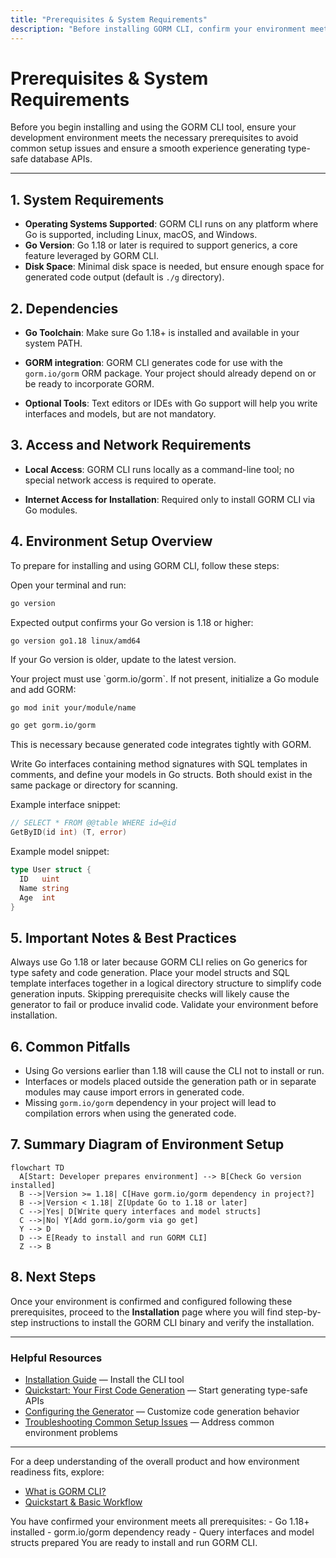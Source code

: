 ```yaml
---
title: "Prerequisites & System Requirements"
description: "Before installing GORM CLI, confirm your environment meets all essential prerequisites. Learn about the minimum Go version needed, relevant platform support, and integration requirements with GORM. This page helps users prepare a compatible workspace, minimizing setup frustration due to missing dependencies."
---
```


# Prerequisites & System Requirements

Before you begin installing and using the GORM CLI tool, ensure your development environment meets the necessary prerequisites to avoid common setup issues and ensure a smooth experience generating type-safe database APIs.

---

## 1. System Requirements

- **Operating Systems Supported**: GORM CLI runs on any platform where Go is supported, including Linux, macOS, and Windows.
- **Go Version**: Go 1.18 or later is required to support generics, a core feature leveraged by GORM CLI.
- **Disk Space**: Minimal disk space is needed, but ensure enough space for generated code output (default is `./g` directory).


## 2. Dependencies

- **Go Toolchain**: Make sure Go 1.18+ is installed and available in your system PATH.

- **GORM integration**: GORM CLI generates code for use with the `gorm.io/gorm` ORM package. Your project should already depend on or be ready to incorporate GORM.

- **Optional Tools**: Text editors or IDEs with Go support will help you write interfaces and models, but are not mandatory.


## 3. Access and Network Requirements

- **Local Access**: GORM CLI runs locally as a command-line tool; no special network access is required to operate.

- **Internet Access for Installation**: Required only to install GORM CLI via Go modules.


## 4. Environment Setup Overview

To prepare for installing and using GORM CLI, follow these steps:

<Steps>
<Step title="Verify Go Installation">
Open your terminal and run:

```bash
go version
```

Expected output confirms your Go version is 1.18 or higher:

```
go version go1.18 linux/amd64
```

If your Go version is older, update to the latest version.
</Step>

<Step title="Ensure GORM Dependency in Your Project">
Your project must use `gorm.io/gorm`. If not present, initialize a Go module and add GORM:

```bash
go mod init your/module/name
```

```bash
go get gorm.io/gorm
```

This is necessary because generated code integrates tightly with GORM.
</Step>

<Step title="Prepare Your Interface and Model Files">
Write Go interfaces containing method signatures with SQL templates in comments, and define your models in Go structs. Both should exist in the same package or directory for scanning.

Example interface snippet:

```go
// SELECT * FROM @@table WHERE id=@id
GetByID(id int) (T, error)
```

Example model snippet:

```go
type User struct {
  ID   uint
  Name string
  Age  int
}
```
</Step>
</Steps>


## 5. Important Notes & Best Practices

<Tip>
Always use Go 1.18 or later because GORM CLI relies on Go generics for type safety and code generation.
</Tip>

<Tip>
Place your model structs and SQL template interfaces together in a logical directory structure to simplify code generation inputs.
</Tip>

<Warning>
Skipping prerequisite checks will likely cause the generator to fail or produce invalid code. Validate your environment before installation.
</Warning>

## 6. Common Pitfalls

- Using Go versions earlier than 1.18 will cause the CLI not to install or run.
- Interfaces or models placed outside the generation path or in separate modules may cause import errors in generated code.
- Missing `gorm.io/gorm` dependency in your project will lead to compilation errors when using the generated code.


## 7. Summary Diagram of Environment Setup

```mermaid
flowchart TD
  A[Start: Developer prepares environment] --> B[Check Go version installed]
  B -->|Version >= 1.18| C[Have gorm.io/gorm dependency in project?]
  B -->|Version < 1.18| Z[Update Go to 1.18 or later]
  C -->|Yes| D[Write query interfaces and model structs]
  C -->|No| Y[Add gorm.io/gorm via go get]
  Y --> D
  D --> E[Ready to install and run GORM CLI]
  Z --> B
```


## 8. Next Steps

Once your environment is confirmed and configured following these prerequisites, proceed to the **Installation** page where you will find step-by-step instructions to install the GORM CLI binary and verify the installation.


---

### Helpful Resources
- [Installation Guide](/getting-started/essential-setup/installation) — Install the CLI tool
- [Quickstart: Your First Code Generation](/getting-started/essential-setup/quickstart-your-first-generation) — Start generating type-safe APIs
- [Configuring the Generator](/getting-started/configuration-troubleshooting/configuring-generator) — Customize code generation behavior
- [Troubleshooting Common Setup Issues](/getting-started/configuration-troubleshooting/troubleshooting-common-issues) — Address common environment problems


---

For a deep understanding of the overall product and how environment readiness fits, explore:

- [What is GORM CLI?](/overview/product-intro-value/what-is-gorm-cli)
- [Quickstart & Basic Workflow](/overview/feature-overview-workflows/quickstart-workflow)


<Check>
You have confirmed your environment meets all prerequisites:
- Go 1.18+ installed
- gorm.io/gorm dependency ready
- Query interfaces and model structs prepared
You are ready to install and run GORM CLI.
</Check>
